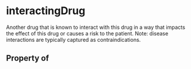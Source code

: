 # interactingDrug

Another drug that is known to interact with this drug in a way that impacts the effect of this drug or causes a risk to the patient. Note: disease interactions are typically captured as contraindications.

## Property of



